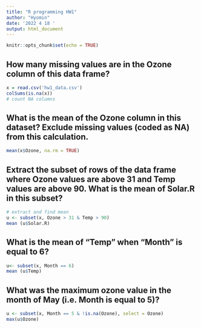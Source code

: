 ```yaml
---
title: "R programming HW1"
author: "Hyomin"
date: '2022 4 18 '
output: html_document
---
```


```r
knitr::opts_chunk$set(echo = TRUE)
```


## How many missing values are in the Ozone column of this data frame?
```r
x = read.csv('hw1_data.csv')
colSums(is.na(x))
# count NA columns
```

## What is the mean of the Ozone column in this dataset? Exclude missing values (coded as NA) from this calculation.
```r
mean(x$Ozone, na.rm = TRUE)
```


## Extract the subset of rows of the data frame where Ozone values are above 31 and Temp values are above 90. What is the mean of Solar.R in this subset?
```r
# extract and find mean 
u <- subset(x, Ozone > 31 & Temp > 90)
mean (u$Solar.R)

```


## What is the mean of "Temp" when "Month" is equal to 6? 
```r
u<- subset(x, Month == 6)
mean (u$Temp)

```


## What was the maximum ozone value in the month of May (i.e. Month is equal to 5)?

```r
u <- subset(x, Month == 5 & !is.na(Ozone), select = Ozone)
max(u$Ozone)

```